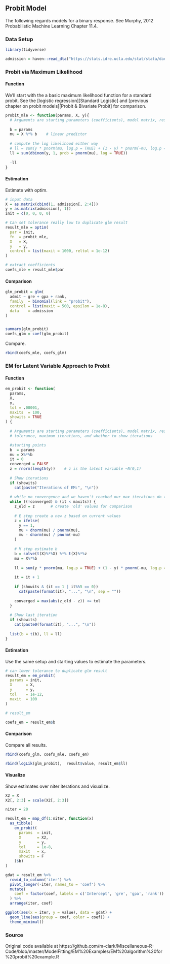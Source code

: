 ## Probit Model


The following regards models for a binary response. See Murphy, 2012 Probabilistic Machine Learning Chapter 11.4.                                     


### Data Setup

```r
library(tidyverse)

admission = haven::read_dta("https://stats.idre.ucla.edu/stat/stata/dae/binary.dta")
```

### Probit via Maximum Likelihood

#### Function

We'll start with the a basic maximum likelihood function for a standard probit.  See the [logistic regression][Standard Logistic] and [previous chapter on probit models][Probit & Bivariate Probit] for comparison.

```r
probit_mle <- function(params, X, y){
  # Arguments are starting parameters (coefficients), model matrix, response 
  
  b = params
  mu = X %*% b    # linear predictor
  
  # compute the log likelihood either way
  # ll = sum(y * pnorm(mu, log.p = TRUE) + (1 - y) * pnorm(-mu, log.p = TRUE))  
  ll = sum(dbinom(y, 1, prob = pnorm(mu), log = TRUE))
  
  -ll
}
```


#### Estimation

Estimate with <span class="func" style = "">optim</span>.

```r
# input data
X = as.matrix(cbind(1, admission[, 2:4]))
y = as.matrix(admission[, 1])
init = c(0, 0, 0, 0)

# Can set tolerance really low to duplicate glm result
result_mle = optim(
  par = init,
  fn  = probit_mle,
  X   = X,
  y   = y,
  control = list(maxit = 1000, reltol = 1e-12)
) 

# extract coefficients
coefs_mle = result_mle$par
```


#### Comparison

```r
glm_probit = glm(
  admit ~ gre + gpa + rank,
  family  = binomial(link = "probit"),
  control = list(maxit = 500, epsilon = 1e-8),
  data    = admission
)


summary(glm_probit)
coefs_glm = coef(glm_probit)
```

Compare.

```r
rbind(coefs_mle, coefs_glm)
```



### EM for Latent Variable Approach to Probit

#### Function

```r
em_probit <- function(
  params,
  X,
  y,
  tol = .00001,
  maxits  = 100,
  showits = TRUE
) {
  
  # Arguments are starting parameters (coefficients), model matrix, response, 
  # tolerance, maximum iterations, and whether to show iterations

  #starting points
  b  = params
  mu = X%*%b
  it = 0
  converged = FALSE
  z = rnorm(length(y))    # z is the latent variable ~N(0,1)
  
  # Show iterations
  if (showits)                                                            
    cat(paste("Iterations of EM:", "\n"))
  
  # while no convergence and we haven't reached our max iterations do this stuff
  while ((!converged) & (it < maxits)) {                                 
    z_old = z       # create 'old' values for comparison
    
    # E step create a new z based on current values
    z = ifelse(
      y == 1, 
      mu + dnorm(mu) / pnorm(mu), 
      mu - dnorm(mu) / pnorm(-mu)
    )     
    
    # M step estimate b
    b = solve(t(X)%*%X) %*% t(X)%*%z                                     
    mu = X%*%b
    
    ll = sum(y * pnorm(mu, log.p = TRUE) + (1 - y) * pnorm(-mu, log.p = TRUE))
    
    it = it + 1
    
    if (showits & (it == 1 | it%%5 == 0))
      cat(paste(format(it), "...", "\n", sep = ""))
    
    converged = max(abs(z_old - z)) <= tol
  }
  
  # Show last iteration
  if (showits)                                                            
    cat(paste0(format(it), "...", "\n"))
  
  list(b = t(b), ll = ll)
}
```


#### Estimation

Use the same setup and starting values to estimate the parameters.

```r
# can lower tolerance to duplicate glm result
result_em = em_probit(
  params = init,
  X      = X,
  y      = y,
  tol    = 1e-12,
  maxit  = 100
)

# result_em  

coefs_em = result_em$b
```


#### Comparison

Compare all results.

```r
rbind(coefs_glm, coefs_mle, coefs_em)

rbind(logLik(glm_probit),  result$value, result_em$ll)
```




#### Visualize

Show estimates over niter iterations and visualize.

```r
X2 = X
X2[, 2:3] = scale(X2[, 2:3])

niter = 20

result_em = map_df(1:niter, function(x)
  as_tibble(
    em_probit(
      params  = init,
      X       = X2,
      y       = y,
      tol     = 1e-8,
      maxit   = x,
      showits = F
    )$b)
)

gdat = result_em %>% 
  rowid_to_column('iter') %>% 
  pivot_longer(-iter, names_to = 'coef') %>% 
  mutate(
    coef = factor(coef, labels = c('Intercept', 'gre', 'gpa', 'rank'))
  ) %>% 
  arrange(iter, coef)

ggplot(aes(x = iter, y = value), data = gdat) +
  geom_line(aes(group = coef, color = coef)) +
  theme_minimal()
```



### Source

Original code available at
https://github.com/m-clark/Miscellaneous-R-Code/blob/master/ModelFitting/EM%20Examples/EM%20algorithm%20for%20probit%20example.R
